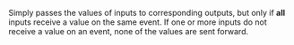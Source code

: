 Simply passes the values of inputs to corresponding outputs, but only if **all** inputs receive a value on the same event. If one or more inputs do not receive a value on an event, none of the values are sent forward.